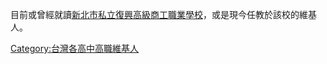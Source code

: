 目前或曾經就讀[[新北市私立復興高級商工職業學校|新北市私立復興高級商工職業學校]]，或是現今任教於該校的維基人。


[[Category:台灣各高中高職維基人|Category:台灣各高中高職維基人]]